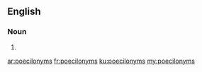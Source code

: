 ==English==

===Noun===
{{head|en}}

# {{plural of|poecilonym}}

[[ar:poecilonyms]]
[[fr:poecilonyms]]
[[ku:poecilonyms]]
[[my:poecilonyms]]